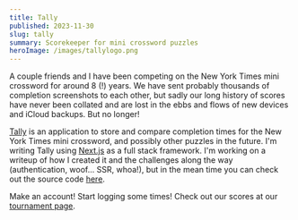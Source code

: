 ```yaml
---
title: Tally
published: 2023-11-30
slug: tally
summary: Scorekeeper for mini crossword puzzles
heroImage: /images/tallylogo.png
---
```


A couple friends and I have been competing on the New York Times mini crossword
for around 8 (!) years. We have sent probably thousands of completion
screenshots to each other, but sadly our long history of scores have never been
collated and are lost in the ebbs and flows of new devices and iCloud backups.
But no longer!

[Tally](https://tally.ayoubd.com) is an application
to store and compare completion times for the New York Times mini crossword, and
possibly other puzzles in the future. I'm writing Tally using [Next.js](https://nextjs.org) as a full stack framework.
I'm working on a writeup of how I created it and the challenges along the way
(authentication, woof... SSR, whoa!), but in the mean time you can check out the
source code [here](https://github.com/buoyad/tally). 

Make an account! Start logging some times! Check out our scores at our 
[tournament page](https://tally.ayoubd.com/tournaments/cwtracks).